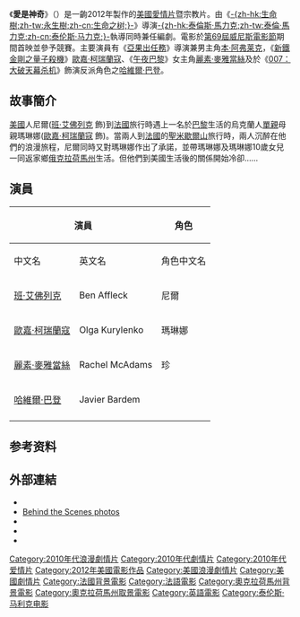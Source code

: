 {{noteTA
|T = zh-tw:愛·穹蒼;zh-hk:愛是神奇;zh-cn:通往仙境;
|G1 = Show
|G2 = Movie
|1 = zh-hk:賓·艾佛力;zh-tw:班·艾佛列克;zh-cn:本·阿弗莱克;
|2 = zh-hk:麗素·麥雅當絲;zh-tw:瑞秋·麥亞當斯;zh-cn:瑞秋·麦克亚当斯;
|3 = zh-hk:查維爾·巴頓;zh-tw:哈維爾·巴登;zh-cn:哈维尔·巴登;
|4 = zh-hk:奧嘉·古莉寧高;zh-tw:歐嘉·柯瑞蘭寇;zh-cn:欧嘉·柯瑞兰寇;
|5 = zh-hk:泰倫斯·馬力克;zh-tw:泰倫·馬力克;zh-cn:泰伦斯·马利克;
|6 = zh-tw:愛‧穹蒼;zh-hk:愛是神奇;zh-cn:通往仙境;
}}

{{Infobox Film
| name               = 愛是神奇
| original_name      = ''{{lang|en|To the Wonder}}''
| image              = 
| cn_image           = 
| hk_image           = 
| tw_image           = 
| caption            = 
| image_size         = 
| director           =[[泰伦斯·马利克|-{zh-hk:泰倫斯·馬力克;zh-tw:泰倫·馬力克;zh-cn:泰伦斯·马力克;}-]]
| executive_producer =Glen Basner<br />Jason Krigsfeld<br />Joseph Krigsfeld
| producer           =Nicolas Gonda<br />Sarah Green
| writer             =[[泰伦斯·马利克|-{zh-hk:泰倫斯·馬力克;zh-tw:泰倫·馬力克;zh-cn:泰伦斯·马力克;}-]] 
| screenplay         =
| story              =
| based on           = 
| narrator           = 
| production_supervisor = 
| starring           =[[本·阿弗莱克|本·阿弗莱克]]<br />[[歐嘉·柯瑞蘭寇|歐嘉·柯瑞蘭寇]]<br />[[麗素·麥雅當絲|麗素·麥雅當絲]]<br />[[哈維爾·巴登|哈維爾·巴登]]
| music              =[[w:en:Hanan_Townshend|Hanan Townshend]]
| maintheme          =
| opentheme          =
| endtheme           =
| cinematography     =[[w:en:Emmanuel_Lubezki|Emmanuel Lubezki]]
| editing            = A.J. Edwards<br />Keith Fraase<br />Shane Hazen<br />Christopher Roldan<br />Mark Yoshikawa	
| sound              = 
| studio             =[[w:en:FilmNation_Entertainment|FilmNation Entertainment]]<br />Redbud Pictures
| distributor        =[[w:en:Magnolia_Pictures|Magnolia Pictures]](美國)<br />[[驕陽電影|驕陽電影]](香港)
| released           ={{Film date|2012|09|02|[[威尼斯電影節|威尼斯電影節]]首映|2013|04|12|美國|2013|06|20|香港}}
| sec-title          = 
| rate               = 
| runtime            = 112分鐘
| country            = [[美國|美國]]
| language           = [[英語|英語]]、[[法語|法語]]
| imdb_id            = 1595656
| amg_id             = 
| budget             = 
| gross              = 	 
| preceded_by        = 
| followed_by        = 
| cn_name            = 通往仙境
| hk_name            = 愛是神奇
| tw_name            = 愛·穹蒼
}}

《'''愛是神奇'''》（{{lang-en|''To the Wonder''}}）是一齣2012年製作的[[美國|美國]][[愛情片|愛情片]]暨宗教片。由《[[生命樹_(電影)|-{zh-hk:生命樹;zh-tw:永生樹;zh-cn:生命之树;}-]]》導演[[泰伦斯·马利克|-{zh-hk:泰倫斯·馬力克;zh-tw:泰倫·馬力克;zh-cn:泰伦斯·马力克;}-]]執導同時兼任編劇。電影於[[第69屆威尼斯電影節|第69屆威尼斯電影節]]期間首映並參予競賽。主要演員有《[[亞果出任務|亞果出任務]]》導演兼男主角[[本·阿弗莱克|本·阿弗莱克]]，《[[新鐵金剛之量子殺機|新鐵金剛之量子殺機]]》[[歐嘉·柯瑞蘭寇|歐嘉·柯瑞蘭寇]]、《[[午夜巴黎|午夜巴黎]]》女主角[[麗素·麥雅當絲|麗素·麥雅當絲]]及於《[[007：大破天幕杀机|007：大破天幕杀机]]》飾演反派角色之[[哈維爾·巴登|哈維爾·巴登]]。

==故事簡介==
[[美國|美國]]人尼爾([[班·艾佛列克|班·艾佛列克]] 飾)到[[法國|法國]]旅行時遇上一名於[[巴黎|巴黎]]生活的烏克蘭人[[單親|單親]]母親瑪琳娜([[歐嘉·柯瑞蘭寇|歐嘉·柯瑞蘭寇]] 飾)。當兩人到[[法國|法國]]的[[聖米歇爾山|聖米歇爾山]]旅行時，兩人沉醉在他們的浪漫旅程，尼爾同時又對瑪琳娜作出了承諾，並帶瑪琳娜及瑪琳娜10歲女兒一同返家鄉[[俄克拉荷馬州|俄克拉荷馬州]]生活。但他們到美國生活後的關係開始冷卻……

== 演員 ==
{|class="wikitable"
|-
! colspan="2" | 演員 ||colspan="2"|  角色  ||rowspan="2"| 備註
|-
! 中文名 ||  英文名 || 角色中文名  ||  角色英文名 
|-
|[[班·艾佛列克|班·艾佛列克]]||Ben Affleck|| 尼爾 || Neil ||
|-
|[[歐嘉·柯瑞蘭寇|歐嘉·柯瑞蘭寇]]||Olga Kurylenko|| 瑪琳娜 || Marina ||
|-
|[[麗素·麥雅當絲|麗素·麥雅當絲]] ||Rachel McAdams|| 珍  || Jane ||
|-
|[[哈維爾·巴登|哈維爾·巴登]] ||Javier Bardem||   || Father Quintana ||
|-
|}
== 参考资料 ==
<references/>

== 外部連結 ==
* {{official website|www.tothewonderthemovie.com}}
* [https://web.archive.org/web/20120801190611/http://olga-kurylenko.info/photo/264 Behind the Scenes photos]
* {{imdb title|id=1595656|title=愛是神奇}}
* {{douban}}
* {{rotten-tomatoes|id=to_the_wonder|title=愛是神奇}}

{{Terrence Malick}}
{{DEFAULTSORT:To the Wonder}}
[[Category:2010年代浪漫劇情片|Category:2010年代浪漫劇情片]]
[[Category:2010年代劇情片|Category:2010年代劇情片]]
[[Category:2010年代爱情片|Category:2010年代爱情片]]
[[Category:2012年美國電影作品|Category:2012年美國電影作品]]
[[Category:美國浪漫劇情片|Category:美國浪漫劇情片]]
[[Category:美國劇情片|Category:美國劇情片]]
[[Category:法國背景電影|Category:法國背景電影]]
[[Category:法語電影|Category:法語電影]]
[[Category:奧克拉荷馬州背景電影|Category:奧克拉荷馬州背景電影]]
[[Category:奧克拉荷馬州取景電影|Category:奧克拉荷馬州取景電影]]
[[Category:英語電影|Category:英語電影]]
[[Category:泰伦斯·马利克电影|Category:泰伦斯·马利克电影]]